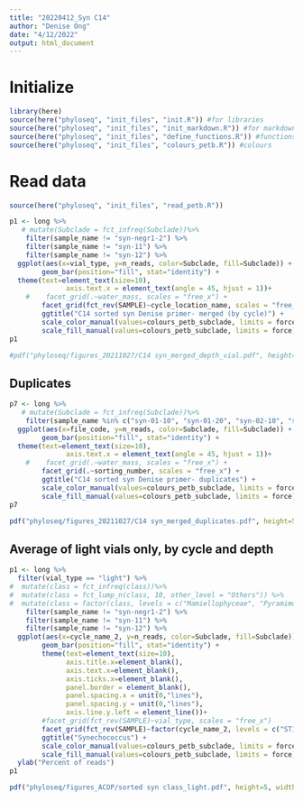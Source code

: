 ```yaml
---
title: "20220412_Syn C14"
author: "Denise Ong"
date: "4/12/2022"
output: html_document
---
```

# Initialize
```r
library(here)
source(here("phyloseq", "init_files", "init.R")) #for libraries
source(here("phyloseq", "init_files", "init_markdown.R")) #for markdown libraries
source(here("phyloseq", "init_files", "define_functions.R")) #functions to 1.transform to dataframe, 2.normalise and 3.create treemaps 
source(here("phyloseq", "init_files", "colours_petb.R")) #colours

```

# Read data
```r
source(here("phyloseq", "init_files", "read_petb.R"))
```


```r
p1 <- long %>%
   # mutate(Subclade = fct_infreq(Subclade))%>%
    filter(sample_name != "syn-negr1-2") %>%
    filter(sample_name != "syn-11") %>%
    filter(sample_name != "syn-12") %>%
  ggplot(aes(x=vial_type, y=n_reads, color=Subclade, fill=Subclade)) + 
        geom_bar(position="fill", stat="identity") + 
  theme(text=element_text(size=10),
              axis.text.x = element_text(angle = 45, hjust = 1))+
    #    facet_grid(.~water_mass, scales = "free_x") +
        facet_grid(fct_rev(SAMPLE)~cycle_location_name, scales = "free_x") +
        ggtitle("C14 sorted syn Denise primer- merged (by cycle)") +
        scale_color_manual(values=colours_petb_subclade, limits = force) + 
        scale_fill_manual(values=colours_petb_subclade, limits = force) 
p1

#pdf("phyloseq/figures_20211027/C14 syn_merged_depth_vial.pdf", height=5, width=8) ; plot(p1) ; dev.off()
```

## Duplicates
```r
p7 <- long %>%
   # mutate(Subclade = fct_infreq(Subclade))%>%
    filter(sample_name %in% c("syn-01-10", "syn-01-20", "syn-02-10", "syn-02-5", "syn-03-10", "syn-03-2", "syn-03-4"))%>%
  ggplot(aes(x=file_code, y=n_reads, color=Subclade, fill=Subclade)) + 
        geom_bar(position="fill", stat="identity") + 
  theme(text=element_text(size=10),
              axis.text.x = element_text(angle = 45, hjust = 1))+
    #    facet_grid(.~water_mass, scales = "free_x") +
        facet_grid(.~sorting_number, scales = "free_x") +
        ggtitle("C14 sorted syn Denise primer- duplicates") +
        scale_color_manual(values=colours_petb_subclade, limits = force) + 
        scale_fill_manual(values=colours_petb_subclade, limits = force) 
p7

pdf("phyloseq/figures_20211027/C14 syn_merged_duplicates.pdf", height=5, width=8) ; plot(p7) ; dev.off()

```

## Average of light vials only, by cycle and depth
```r
p1 <- long %>%
  filter(vial_type == "light") %>%
#  mutate(class = fct_infreq(class))%>%
#  mutate(class = fct_lump_n(class, 10, other_level = "Others")) %>%
#  mutate(class = factor(class, levels = c("Mamiellophyceae", "Pyramimonadophyceae","Bacillariophyta","Dictyochophyceae","MOCH-2","Pelagophyceae",    "Syndiniales", "Dinophyceae", "Prymnesiophyceae","Cryptophyceae", "Others"))) %>%
    filter(sample_name != "syn-negr1-2") %>%
    filter(sample_name != "syn-11") %>%
    filter(sample_name != "syn-12") %>%
  ggplot(aes(x=cycle_name_2, y=n_reads, color=Subclade, fill=Subclade)) + 
        geom_bar(position="fill", stat="identity") + 
        theme(text=element_text(size=10),
              axis.title.x=element_blank(),
              axis.text.x=element_blank(),
              axis.ticks.x=element_blank(),
              panel.border = element_blank(), 
              panel.spacing.x = unit(0,"lines"),
              panel.spacing.y = unit(0,"lines"),
              axis.line.y.left = element_line())+
        #facet_grid(fct_rev(SAMPLE)~vial_type, scales = "free_x")
        facet_grid(fct_rev(SAMPLE)~factor(cycle_name_2, levels = c("ST1", "ST2", "SA1", "SA2", "SA3")), scales = "free_x") +
        ggtitle("Synechococcus") +
        scale_color_manual(values=colours_petb_subclade, limits = force) + 
        scale_fill_manual(values=colours_petb_subclade, limits = force) +
  ylab("Percent of reads")
p1

pdf("phyloseq/figures_ACOP/sorted syn class_light.pdf", height=5, width=5) ; plot(p1) ; dev.off()
```